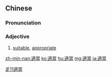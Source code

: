{{also|适当|適当}}
==Chinese==
{{zh-forms|s=适当}}

===Pronunciation===
{{zh-pron
|m=shìdàng
|c=sik1 dong3
|h=pfs=sṳt-tông/tit-tông/tit-tong
|h_note=sṳt-tông - literary; tit-tông, tit-tong - vernacular
|mn=qz:siak-tòng/tw,xm,zz:sek-tòng/twv:sek-tong
|cat=a
}}

===Adjective===
{{zh-adj}}

# [[suitable]], [[appropriate]]

[[Category:Elementary Mandarin|辵11適當]]

[[zh-min-nan:適當]]
[[ko:適當]]
[[hu:適當]]
[[mg:適當]]
[[ja:適當]]